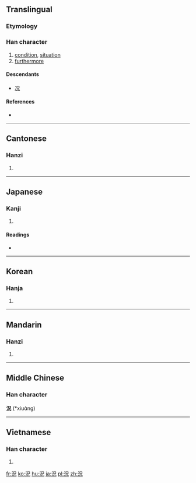 {{also|况}}
==Translingual==
{{stroke order|strokes=8}}
{{zh-hanzi-box|[[况]]|況}}

===Etymology===
{{Han compound|氵|兄}}

===Han character===
{{Han char|rn=85|rad=水|as=05|sn=8|four=3611<sub>0</sub>|canj=水口竹山 (ERHU)|ids=⿰[[氵]][[兄]]}}

# [[condition]], [[situation]]
# [[furthermore]]

====Descendants====
* [[况]]

====References====
* {{Han ref|kx=0615.010|dkj=17264|dj=1009.010|hdz=31586.020|uh=6CC1|ud=27841|bh=AA70|bd=43632}}

----

==Cantonese==

===Hanzi===
{{yue-hanzi|jyut=fong3|y=fong3|sim=况}}

# {{defn|lang=yue|sort=水05}}

----

==Japanese==

===Kanji===
{{ja-kanji|grade=c|rs=水05}}

# {{defn|lang=ja|sort=水05}}

====Readings====
* {{ja-readings|goon=[[こう]] (kō)|kanon=[[きょう]] (kyō)|kun=[[いわんや]] (iwan'ya), [[おもむき]] (omomuki)}}

----

==Korean==

===Hanja===
{{ko-hanja|hangeul=황|eumhun=|rv=hwang|mr=hwang|y=hwang}}

# {{defn|lang=ko|sort=水05}}

----

==Mandarin==

===Hanzi===
{{cmn-hanzi|sim=况|pin=[[kuàng]] ([[kuang4]])|wg=k'uang<sup>4</sup>}}

# {{defn|lang=cmn|sort=水05}}

----

==Middle Chinese==
===Han character===
'''況''' (*xiuɑ̀ng)<!--note: asterisk indicates that this character appears more than four times in the Tang Dynasty corpus of literature; the vowel "ɑ" is an IPA symbol and is thus different from the vowel "a"-->

----

==Vietnamese==

===Han character===
{{vi-hantu|huống|rs=水05}}

# {{defn|lang=vi}}

[[fr:況]]
[[ko:況]]
[[hu:況]]
[[ja:況]]
[[pl:況]]
[[zh:況]]
